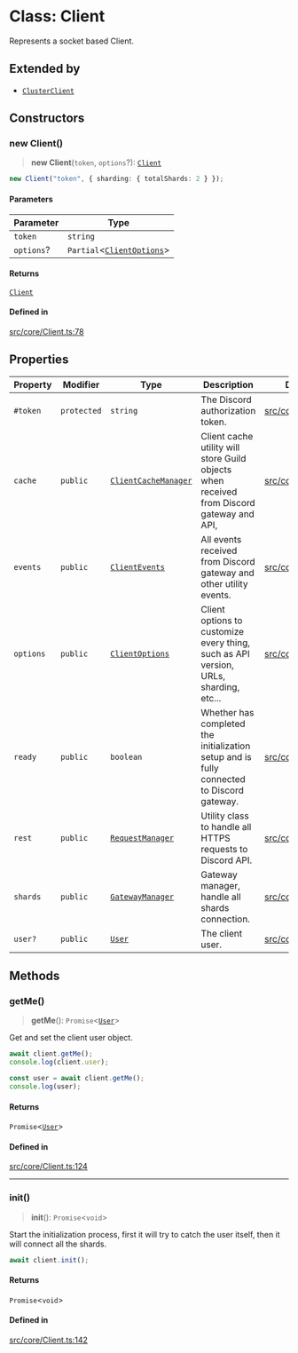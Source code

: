 # Class: Client

Represents a socket based Client.

## Extended by

- [`ClusterClient`](ClusterClient.mdx)

## Constructors

### new Client()

> **new Client**(`token`, `options`?): [`Client`](Client.mdx)

```ts copy showLineNumbers
new Client("token", { sharding: { totalShards: 2 } });
```

#### Parameters

| Parameter | Type |
| ------ | ------ |
| `token` | `string` |
| `options`? | `Partial`\<[`ClientOptions`](../interfaces/ClientOptions.mdx)\> |

#### Returns

[`Client`](Client.mdx)

#### Defined in

[src/core/Client.ts:78](https://github.com/justheimsk/cordium.js/blob/1bf2a638b90afa5ef4b22005e7b70c138a2c2b3e/src/core/Client.ts#L78)

## Properties

| Property | Modifier | Type | Description | Defined in |
| ------ | ------ | ------ | ------ | ------ |
| `#token` | `protected` | `string` | The Discord authorization token. | [src/core/Client.ts:36](https://github.com/justheimsk/cordium.js/blob/1bf2a638b90afa5ef4b22005e7b70c138a2c2b3e/src/core/Client.ts#L36) |
| `cache` | `public` | [`ClientCacheManager`](ClientCacheManager.mdx) | Client cache utility will store Guild objects when received from Discord gateway and API, | [src/core/Client.ts:61](https://github.com/justheimsk/cordium.js/blob/1bf2a638b90afa5ef4b22005e7b70c138a2c2b3e/src/core/Client.ts#L61) |
| `events` | `public` | [`ClientEvents`](ClientEvents.mdx) | All events received from Discord gateway and other utility events. | [src/core/Client.ts:71](https://github.com/justheimsk/cordium.js/blob/1bf2a638b90afa5ef4b22005e7b70c138a2c2b3e/src/core/Client.ts#L71) |
| `options` | `public` | [`ClientOptions`](../interfaces/ClientOptions.mdx) | Client options to customize every thing, such as API version, URLs, sharding, etc... | [src/core/Client.ts:56](https://github.com/justheimsk/cordium.js/blob/1bf2a638b90afa5ef4b22005e7b70c138a2c2b3e/src/core/Client.ts#L56) |
| `ready` | `public` | `boolean` | Whether has completed the initialization setup and is fully connected to Discord gateway. | [src/core/Client.ts:51](https://github.com/justheimsk/cordium.js/blob/1bf2a638b90afa5ef4b22005e7b70c138a2c2b3e/src/core/Client.ts#L51) |
| `rest` | `public` | [`RequestManager`](RequestManager.mdx) | Utility class to handle all HTTPS requests to Discord API. | [src/core/Client.ts:41](https://github.com/justheimsk/cordium.js/blob/1bf2a638b90afa5ef4b22005e7b70c138a2c2b3e/src/core/Client.ts#L41) |
| `shards` | `public` | [`GatewayManager`](GatewayManager.mdx) | Gateway manager, handle all shards connection. | [src/core/Client.ts:46](https://github.com/justheimsk/cordium.js/blob/1bf2a638b90afa5ef4b22005e7b70c138a2c2b3e/src/core/Client.ts#L46) |
| `user?` | `public` | [`User`](User.mdx) | The client user. | [src/core/Client.ts:66](https://github.com/justheimsk/cordium.js/blob/1bf2a638b90afa5ef4b22005e7b70c138a2c2b3e/src/core/Client.ts#L66) |

## Methods

### getMe()

> **getMe**(): `Promise`\<[`User`](User.mdx)\>

Get and set the client user object.

```ts copy showLineNumbers
await client.getMe();
console.log(client.user);
```

```ts copy showLineNumbers
const user = await client.getMe();
console.log(user);
```

#### Returns

`Promise`\<[`User`](User.mdx)\>

#### Defined in

[src/core/Client.ts:124](https://github.com/justheimsk/cordium.js/blob/1bf2a638b90afa5ef4b22005e7b70c138a2c2b3e/src/core/Client.ts#L124)

***

### init()

> **init**(): `Promise`\<`void`\>

Start the initialization process, first it will try to catch the user itself, then it will connect all the shards.

```ts copy showLineNumbers
await client.init();
```

#### Returns

`Promise`\<`void`\>

#### Defined in

[src/core/Client.ts:142](https://github.com/justheimsk/cordium.js/blob/1bf2a638b90afa5ef4b22005e7b70c138a2c2b3e/src/core/Client.ts#L142)
